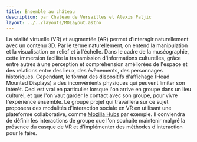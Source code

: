 ```yaml
---
title: Ensemble au château
description: par Chateau de Versailles et Alexis Paljic
layout: ../../layouts/MDLayout.astro
---
```


La réalité virtuelle (VR) et augmentée (AR) permet d'interagir naturellement avec un contenu 3D. Par le terme naturellement, on entend la manipulation et la visualisation en relief et à l'échelle. Dans le cadre de la muséographie, cette immersion facilite la transmission d'informations culturelles, grâce entre autres à une perception et compréhension améliorées de l'espace et des relations entre des lieux, des évènements, des personnages historiques. Cependant, le format des dispositifs d'affichage (Head Mounted Displays) a des inconvénients physiques qui peuvent limiter son intérêt. Ceci est vrai en particulier lorsque l'on arrive en groupe dans un lieu culturel, et que l'on vaut garder le contact avec son groupe, pour vivre l'expérience ensemble. 
Le groupe projet qui travaillera sur ce sujet proposera des modalités d'interaction sociale en VR en utilisant une plateforme collaborative, comme [Mozilla Hubs][MH] par exemple. Il conviendra de définir les interactions de groupe que l'on souhaite maintenir malgré la présence du casque de VR et d'implémenter des méthodes d'interaction pour le faire.

[MH]: https://hubs.mozilla.com/

